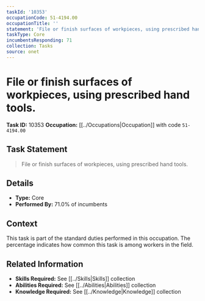 ```yaml
---
taskId: '10353'
occupationCode: 51-4194.00
occupationTitle: ''
statement: 'File or finish surfaces of workpieces, using prescribed hand tools.'
taskType: Core
incumbentsResponding: 71
collection: Tasks
source: onet
---
```

# File or finish surfaces of workpieces, using prescribed hand tools.

**Task ID:** 10353
**Occupation:** [[../Occupations|Occupation]] with code `51-4194.00`

## Task Statement

> File or finish surfaces of workpieces, using prescribed hand tools.

## Details

- **Type:** Core
- **Performed By:** 71.0% of incumbents

## Context

This task is part of the standard duties performed in this occupation. The percentage indicates how common this task is among workers in the field.

## Related Information

- **Skills Required:** See [[../Skills|Skills]] collection
- **Abilities Required:** See [[../Abilities|Abilities]] collection
- **Knowledge Required:** See [[../Knowledge|Knowledge]] collection
